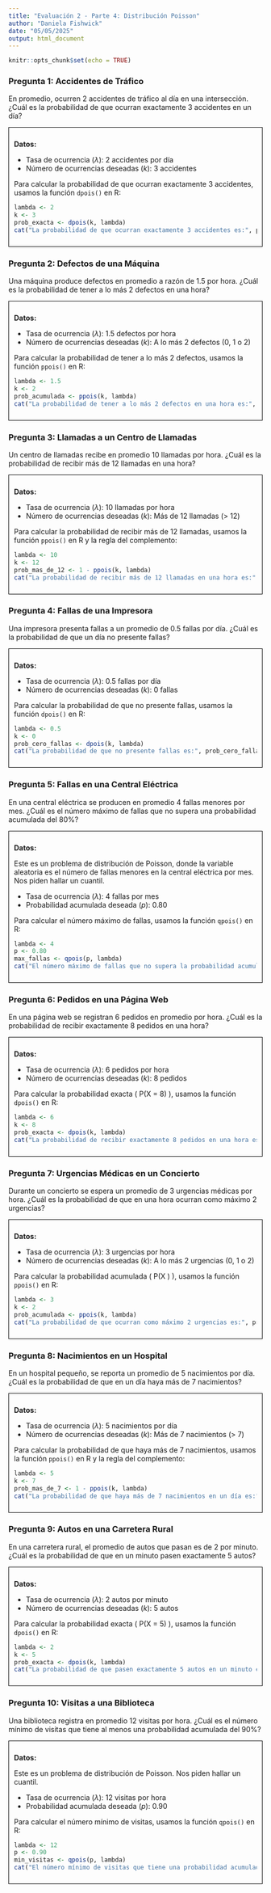 ```yaml
---
title: "Evaluación 2 - Parte 4: Distribución Poisson"
author: "Daniela Fishwick"
date: "05/05/2025"
output: html_document
---
```


```r
knitr::opts_chunk$set(echo = TRUE)
```

### Pregunta 1: Accidentes de Tráfico

En promedio, ocurren 2 accidentes de tráfico al día en una intersección. ¿Cuál es la probabilidad de que ocurran exactamente 3 accidentes en un día?

<div style="border: 1px solid black; padding: 10px; background-color: #fdfdfd;">

**Datos:**

* Tasa de ocurrencia ($\lambda$): 2 accidentes por día
* Número de ocurrencias deseadas ($k$): 3 accidentes

Para calcular la probabilidad de que ocurran exactamente 3 accidentes, usamos la función `dpois()` en R:

```r
lambda <- 2
k <- 3
prob_exacta <- dpois(k, lambda)
cat("La probabilidad de que ocurran exactamente 3 accidentes es:", prob_exacta, "\n")
```

</div>

### Pregunta 2: Defectos de una Máquina

Una máquina produce defectos en promedio a razón de 1.5 por hora. ¿Cuál es la probabilidad de tener a lo más 2 defectos en una hora?

<div style="border: 1px solid black; padding: 10px; background-color: #fdfdfd;">

**Datos:**

* Tasa de ocurrencia ($\lambda$): 1.5 defectos por hora
* Número de ocurrencias deseadas ($k$): A lo más 2 defectos (0, 1 o 2)

Para calcular la probabilidad de tener a lo más 2 defectos, usamos la función `ppois()` en R:

```r
lambda <- 1.5
k <- 2
prob_acumulada <- ppois(k, lambda)
cat("La probabilidad de tener a lo más 2 defectos en una hora es:", prob_acumulada, "\n")
```

</div>

### Pregunta 3: Llamadas a un Centro de Llamadas

Un centro de llamadas recibe en promedio 10 llamadas por hora. ¿Cuál es la probabilidad de recibir más de 12 llamadas en una hora?

<div style="border: 1px solid black; padding: 10px; background-color: #fdfdfd;">

**Datos:**

* Tasa de ocurrencia ($\lambda$): 10 llamadas por hora
* Número de ocurrencias deseadas ($k$): Más de 12 llamadas (> 12)

Para calcular la probabilidad de recibir más de 12 llamadas, usamos la función `ppois()` en R y la regla del complemento:

```r
lambda <- 10
k <- 12
prob_mas_de_12 <- 1 - ppois(k, lambda)
cat("La probabilidad de recibir más de 12 llamadas en una hora es:", prob_mas_de_12, "\n")
```

</div>

### Pregunta 4: Fallas de una Impresora

Una impresora presenta fallas a un promedio de 0.5 fallas por día. ¿Cuál es la probabilidad de que un día no presente fallas?

<div style="border: 1px solid black; padding: 10px; background-color: #fdfdfd;">

**Datos:**

* Tasa de ocurrencia ($\lambda$): 0.5 fallas por día
* Número de ocurrencias deseadas ($k$): 0 fallas

Para calcular la probabilidad de que no presente fallas, usamos la función `dpois()` en R:

```r
lambda <- 0.5
k <- 0
prob_cero_fallas <- dpois(k, lambda)
cat("La probabilidad de que no presente fallas es:", prob_cero_fallas, "\n")
```

</div>

### Pregunta 5: Fallas en una Central Eléctrica

En una central eléctrica se producen en promedio 4 fallas menores por mes. ¿Cuál es el número máximo de fallas que no supera una probabilidad acumulada del 80%?

<div style="border: 1px solid black; padding: 10px; background-color: #fdfdfd;">

**Datos:**

Este es un problema de distribución de Poisson, donde la variable aleatoria es el número de fallas menores en la central eléctrica por mes. Nos piden hallar un cuantil.

* Tasa de ocurrencia ($\lambda$): 4 fallas por mes
* Probabilidad acumulada deseada ($p$): 0.80

Para calcular el número máximo de fallas, usamos la función `qpois()` en R:

```r
lambda <- 4
p <- 0.80
max_fallas <- qpois(p, lambda)
cat("El número máximo de fallas que no supera la probabilidad acumulada del 80% es:", max_fallas, "\n")
```

</div>

### Pregunta 6: Pedidos en una Página Web

En una página web se registran 6 pedidos en promedio por hora. ¿Cuál es la probabilidad de recibir exactamente 8 pedidos en una hora?

<div style="border: 1px solid black; padding: 10px; background-color: #fdfdfd;">

**Datos:**

* Tasa de ocurrencia ($\lambda$): 6 pedidos por hora
* Número de ocurrencias deseadas ($k$): 8 pedidos

Para calcular la probabilidad exacta \( P(X = 8) \), usamos la función `dpois()` en R:

```r
lambda <- 6
k <- 8
prob_exacta <- dpois(k, lambda)
cat("La probabilidad de recibir exactamente 8 pedidos en una hora es:", prob_exacta, "\n")
```

</div>

### Pregunta 7: Urgencias Médicas en un Concierto

Durante un concierto se espera un promedio de 3 urgencias médicas por hora. ¿Cuál es la probabilidad de que en una hora ocurran como máximo 2 urgencias?

<div style="border: 1px solid black; padding: 10px; background-color: #fdfdfd;">

**Datos:**

* Tasa de ocurrencia ($\lambda$): 3 urgencias por hora
* Número de ocurrencias deseadas ($k$): A lo más 2 urgencias (0, 1 o 2)

Para calcular la probabilidad acumulada \( P(X \le 2) \), usamos la función `ppois()` en R:

```r
lambda <- 3
k <- 2
prob_acumulada <- ppois(k, lambda)
cat("La probabilidad de que ocurran como máximo 2 urgencias es:", prob_acumulada, "\n")
```

</div>

### Pregunta 8: Nacimientos en un Hospital

En un hospital pequeño, se reporta un promedio de 5 nacimientos por día. ¿Cuál es la probabilidad de que en un día haya más de 7 nacimientos?

<div style="border: 1px solid black; padding: 10px; background-color: #fdfdfd;">

**Datos:**

* Tasa de ocurrencia ($\lambda$): 5 nacimientos por día
* Número de ocurrencias deseadas ($k$): Más de 7 nacimientos (> 7)

Para calcular la probabilidad de que haya más de 7 nacimientos, usamos la función `ppois()` en R y la regla del complemento:

```r
lambda <- 5
k <- 7
prob_mas_de_7 <- 1 - ppois(k, lambda)
cat("La probabilidad de que haya más de 7 nacimientos en un día es:", prob_mas_de_7, "\n")
```

</div>

### Pregunta 9: Autos en una Carretera Rural

En una carretera rural, el promedio de autos que pasan es de 2 por minuto. ¿Cuál es la probabilidad de que en un minuto pasen exactamente 5 autos?

<div style="border: 1px solid black; padding: 10px; background-color: #fdfdfd;">

**Datos:**

* Tasa de ocurrencia ($\lambda$): 2 autos por minuto
* Número de ocurrencias deseadas ($k$): 5 autos

Para calcular la probabilidad exacta \( P(X = 5) \), usamos la función `dpois()` en R:

```r
lambda <- 2
k <- 5
prob_exacta <- dpois(k, lambda)
cat("La probabilidad de que pasen exactamente 5 autos en un minuto es:", prob_exacta, "\n")
```

</div>

### Pregunta 10: Visitas a una Biblioteca

Una biblioteca registra en promedio 12 visitas por hora. ¿Cuál es el número mínimo de visitas que tiene al menos una probabilidad acumulada del 90%?

<div style="border: 1px solid black; padding: 10px; background-color: #fdfdfd;">

**Datos:**

Este es un problema de distribución de Poisson. Nos piden hallar un cuantil.

* Tasa de ocurrencia ($\lambda$): 12 visitas por hora
* Probabilidad acumulada deseada ($p$): 0.90

Para calcular el número mínimo de visitas, usamos la función `qpois()` en R:

```r
lambda <- 12
p <- 0.90
min_visitas <- qpois(p, lambda)
cat("El número mínimo de visitas que tiene una probabilidad acumulada del 90% es:", min_visitas, "\n")
```

</div>